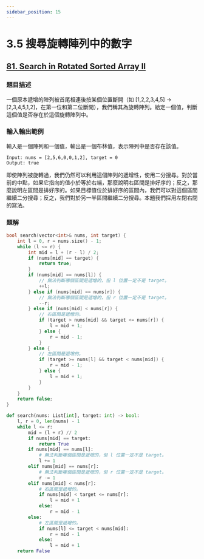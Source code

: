 ```yaml
---
sidebar_position: 15
---
```


# 3.5 搜尋旋轉陣列中的數字

## [81. Search in Rotated Sorted Array II](https://leetcode.com/problems/search-in-rotated-sorted-array-ii/)

### 題目描述

一個原本遞增的陣列被首尾相連後按某個位置斷開（如 [1,2,2,3,4,5] → [2,3,4,5,1,2]，在第一位和第二位斷開），我們稱其為旋轉陣列。給定一個值，判斷這個值是否存在於這個旋轉陣列中。

### 輸入輸出範例

輸入是一個陣列和一個值，輸出是一個布林值，表示陣列中是否存在該值。

```
Input: nums = [2,5,6,0,0,1,2], target = 0
Output: true
```

即使陣列被旋轉過，我們仍然可以利用這個陣列的遞增性，使用二分搜尋。對於當前的中點，如果它指向的值小於等於右端，那麼說明右區間是排好序的；反之，那麼說明左區間是排好序的。如果目標值位於排好序的區間內，我們可以對這個區間繼續二分搜尋；反之，我們對於另一半區間繼續二分搜尋。本題我們採用左閉右閉的寫法。


### 題解


<Tabs>
<TabItem value="cpp" label="C++">

```cpp
bool search(vector<int>& nums, int target) {
    int l = 0, r = nums.size() - 1;
    while (l <= r) {
        int mid = l + (r - l) / 2;
        if (nums[mid] == target) {
            return true;
        }
        if (nums[mid] == nums[l]) {
            // 無法判斷哪個區間是遞增的，但 l 位置一定不是 target。
            ++l;
        } else if (nums[mid] == nums[r]) {
            // 無法判斷哪個區間是遞增的，但 r 位置一定不是 target。
            --r;
        } else if (nums[mid] < nums[r]) {
            // 右區間是遞增的。
            if (target > nums[mid] && target <= nums[r]) {
                l = mid + 1;
            } else {
                r = mid - 1;
            }
        } else {
            // 左區間是遞增的。
            if (target >= nums[l] && target < nums[mid]) {
                r = mid - 1;
            } else {
                l = mid + 1;
            }
        }
    }
    return false;
}
```

</TabItem>
<TabItem value="py" label="Python">

```py
def search(nums: List[int], target: int) -> bool:
    l, r = 0, len(nums) - 1
    while l <= r:
        mid = (l + r) // 2
        if nums[mid] == target:
            return True
        if nums[mid] == nums[l]:
            # 無法判斷哪個區間是遞增的，但 l 位置一定不是 target。
            l += 1
        elif nums[mid] == nums[r]:
            # 無法判斷哪個區間是遞增的，但 r 位置一定不是 target。
            r -= 1
        elif nums[mid] < nums[r]:
            # 右區間是遞增的。
            if nums[mid] < target <= nums[r]:
                l = mid + 1
            else:
                r = mid - 1
        else:
            # 左區間是遞增的。
            if nums[l] <= target < nums[mid]:
                r = mid - 1
            else:
                l = mid + 1
    return False
```

</TabItem>

</Tabs>
